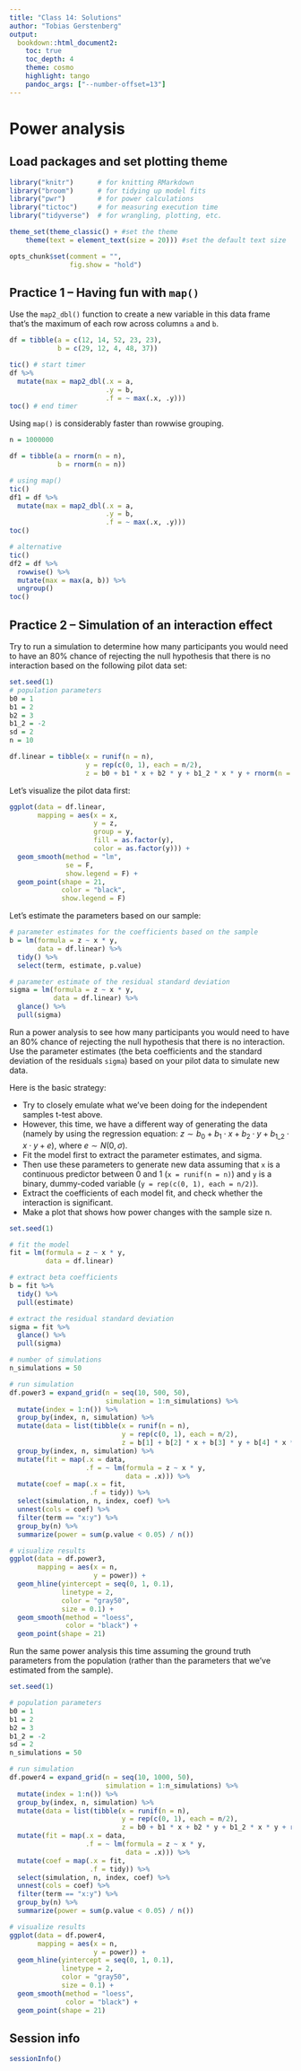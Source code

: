 ```yaml
---
title: "Class 14: Solutions"
author: "Tobias Gerstenberg"
output:
  bookdown::html_document2:
    toc: true
    toc_depth: 4
    theme: cosmo
    highlight: tango
    pandoc_args: ["--number-offset=13"]
---
```


# Power analysis

## Load packages and set plotting theme  

```r
library("knitr")      # for knitting RMarkdown 
library("broom")      # for tidying up model fits
library("pwr")        # for power calculations
library("tictoc")     # for measuring execution time 
library("tidyverse")  # for wrangling, plotting, etc. 
```

```r
theme_set(theme_classic() + #set the theme 
    theme(text = element_text(size = 20))) #set the default text size

opts_chunk$set(comment = "",
               fig.show = "hold")
```

## Practice 1 -- Having fun with `map()`

Use the `map2_dbl()` function to create a new variable in this data frame that's the maximum of each row across columns `a` and `b`. 

```r
df = tibble(a = c(12, 14, 52, 23, 23),
            b = c(29, 12, 4, 48, 37))

tic() # start timer
df %>% 
  mutate(max = map2_dbl(.x = a,
                        .y = b,
                        .f = ~ max(.x, .y)))
toc() # end timer
```

Using `map()` is considerably faster than rowwise grouping. 

```r
n = 1000000

df = tibble(a = rnorm(n = n),
            b = rnorm(n = n))

# using map()
tic() 
df1 = df %>% 
  mutate(max = map2_dbl(.x = a,
                        .y = b,
                        .f = ~ max(.x, .y)))
toc() 

# alternative 
tic()
df2 = df %>%
  rowwise() %>%
  mutate(max = max(a, b)) %>% 
  ungroup()
toc()
```

## Practice 2 -- Simulation of an interaction effect

Try to run a simulation to determine how many participants you would need to have an 80% chance of rejecting the null hypothesis that there is no interaction based on the following pilot data set:  

```r
set.seed(1)
# population parameters 
b0 = 1
b1 = 2
b2 = 3
b1_2 = -2
sd = 2
n = 10 

df.linear = tibble(x = runif(n = n),
                   y = rep(c(0, 1), each = n/2),
                   z = b0 + b1 * x + b2 * y + b1_2 * x * y + rnorm(n = n, sd = sd))
```

Let's visualize the pilot data first: 

```r
ggplot(data = df.linear,
       mapping = aes(x = x,
                     y = z,
                     group = y,
                     fill = as.factor(y),
                     color = as.factor(y))) + 
  geom_smooth(method = "lm",
              se = F,
              show.legend = F) +
  geom_point(shape = 21,
             color = "black",
             show.legend = F)
```

Let's estimate the parameters based on our sample: 

```r
# parameter estimates for the coefficients based on the sample 
b = lm(formula = z ~ x * y,
       data = df.linear) %>% 
  tidy() %>% 
  select(term, estimate, p.value)

# parameter estimate of the residual standard deviation 
sigma = lm(formula = z ~ x * y,
           data = df.linear) %>% 
  glance() %>% 
  pull(sigma)
```

Run a power analysis to see how many participants you would need to have an 80% chance of rejecting the null hypothesis that there is no interaction. Use the parameter estimates (the beta coefficients and the standard deviation of the residuals `sigma`) based on your pilot data to simulate new data. 

Here is the basic strategy: 

- Try to closely emulate what we've been doing for the independent samples t-test above.
- However, this time, we have a different way of generating the data (namely by using the regression equation: $z \sim b_0 + b_1 \cdot x + b_2 \cdot y + b_{1\_2} \cdot x \cdot y + e)$, where $e \sim N(0, \sigma)$.
- Fit the model first to extract the parameter estimates, and sigma. 
- Then use these parameters to generate new data assuming that `x` is a continuous predictor between 0 and 1 (`x = runif(n = n)`) and `y` is a binary, dummy-coded variable (`y = rep(c(0, 1), each = n/2)`).
- Extract the coefficients of each model fit, and check whether the interaction is significant. 
- Make a plot that shows how power changes with the sample size n. 

```r
set.seed(1)

# fit the model 
fit = lm(formula = z ~ x * y,
         data = df.linear)

# extract beta coefficients 
b = fit %>% 
  tidy() %>% 
  pull(estimate)

# extract the residual standard deviation 
sigma = fit %>% 
  glance() %>% 
  pull(sigma)

# number of simulations
n_simulations = 50

# run simulation 
df.power3 = expand_grid(n = seq(10, 500, 50),
                        simulation = 1:n_simulations) %>%
  mutate(index = 1:n()) %>% 
  group_by(index, n, simulation) %>% 
  mutate(data = list(tibble(x = runif(n = n),
                            y = rep(c(0, 1), each = n/2),
                            z = b[1] + b[2] * x + b[3] * y + b[4] * x * y + rnorm(n = n, sd = sigma)))) %>% 
  group_by(index, n, simulation) %>% 
  mutate(fit = map(.x = data, 
                   .f = ~ lm(formula = z ~ x * y,
                             data = .x))) %>% 
  mutate(coef = map(.x = fit,
                    .f = tidy)) %>% 
  select(simulation, n, index, coef) %>% 
  unnest(cols = coef) %>% 
  filter(term == "x:y") %>% 
  group_by(n) %>% 
  summarize(power = sum(p.value < 0.05) / n())

# visualize results
ggplot(data = df.power3, 
       mapping = aes(x = n,
                     y = power)) +
  geom_hline(yintercept = seq(0, 1, 0.1),
             linetype = 2,
             color = "gray50",
             size = 0.1) + 
  geom_smooth(method = "loess",
              color = "black") +
  geom_point(shape = 21)
```

Run the same power analysis this time assuming the ground truth parameters from the population (rather than the parameters that we've estimated from the sample). 

```r
set.seed(1)

# population parameters 
b0 = 1
b1 = 2
b2 = 3
b1_2 = -2
sd = 2
n_simulations = 50

# run simulation 
df.power4 = expand_grid(n = seq(10, 1000, 50),
                        simulation = 1:n_simulations) %>%
  mutate(index = 1:n()) %>% 
  group_by(index, n, simulation) %>% 
  mutate(data = list(tibble(x = runif(n = n),
                            y = rep(c(0, 1), each = n/2),
                            z = b0 + b1 * x + b2 * y + b1_2 * x * y + rnorm(n = n, sd = sd)))) %>% 
  mutate(fit = map(.x = data, 
                   .f = ~ lm(formula = z ~ x * y,
                             data = .x))) %>% 
  mutate(coef = map(.x = fit, 
                    .f = tidy)) %>% 
  select(simulation, n, index, coef) %>% 
  unnest(cols = coef) %>% 
  filter(term == "x:y") %>% 
  group_by(n) %>% 
  summarize(power = sum(p.value < 0.05) / n())

# visualize results
ggplot(data = df.power4, 
       mapping = aes(x = n,
                     y = power)) +
  geom_hline(yintercept = seq(0, 1, 0.1),
             linetype = 2,
             color = "gray50",
             size = 0.1) + 
  geom_smooth(method = "loess",
              color = "black") +
  geom_point(shape = 21)
```

## Session info 

```r
sessionInfo()
```


